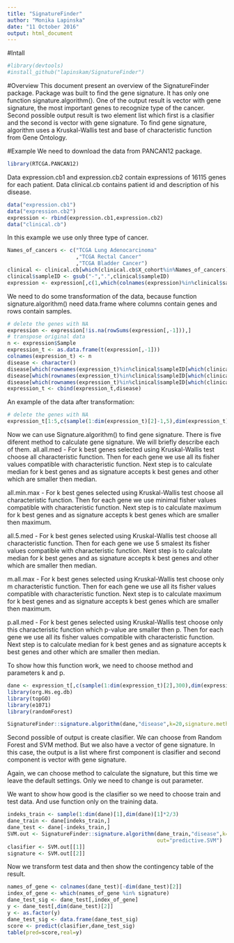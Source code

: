 ```yaml
---
title: "SignatureFinder"
author: "Monika Lapinska"
date: "11 October 2016"
output: html_document
---
```

#Intall

```r
#library(devtools)
#install_github("lapinskam/SignatureFinder")
```



#Overview
This document present an overview of the SignatureFinder package. Package was built to find the gene signature. It has only one function signature.algorithm(). One of the output result is vector with gene  signature, the most important genes to recognize type of the cancer. Second possible output result is two element list which first is a clasifier and  the second is vector with gene signature. To find gene signature, algorithm uses a Kruskal-Wallis test and base of characteristic function from Gene Ontology.


#Example
We need to download the data from PANCAN12 package. 

```r
library(RTCGA.PANCAN12)
```
Data expression.cb1 and expression.cb2 contain expressions of 16115 genes 
for each patient. Data  clinical.cb contains patient id and description of 
his disease. 
```r
data("expression.cb1")
data("expression.cb2")
expression <- rbind(expression.cb1,expression.cb2)
data("clinical.cb")
```

In this example we use only three type of cancer.
```r
Names_of_cancers <- c("TCGA Lung Adenocarcinoma"
                      ,"TCGA Rectal Cancer"
                      ,"TCGA Bladder Cancer")
clinical <- clinical.cb[which(clinical.cb$X_cohort%in%Names_of_cancers),c("sampleID","X_cohort")]
clinical$sampleID <- gsub("-",".",clinical$sampleID)
expression <- expression[,c(1,which(colnames(expression)%in%clinical$sampleID))]
```


We need to do some transformation of the data, because function signature.algorithm()
need data.frame where columns contain genes and rows contain samples. 


```r
# delete the genes with NA
expression <- expression[!is.na(rowSums(expression[,-1])),]
# transpose original data 
n <- expression$Sample
expression_t <- as.data.frame(t(expression[,-1]))
colnames(expression_t) <- n
disease <- character()
disease[which(rownames(expression_t)%in%clinical$sampleID[which(clinical$X_cohort=="TCGA Lung Adenocarcinoma")])] <- "Lung"
disease[which(rownames(expression_t)%in%clinical$sampleID[which(clinical$X_cohort=="TCGA Rectal Cancer")])] <- "Rectal"
disease[which(rownames(expression_t)%in%clinical$sampleID[which(clinical$X_cohort=="TCGA Bladder Cancer")])] <- "Bladder"
expression_t <- cbind(expression_t,disease)
```

An example of the data after transformation:
```r
# delete the genes with NA
expression_t[1:5,c(sample(1:dim(expression_t)[2]-1,5),dim(expression_t)[2])]

```



Now we can use Signature.algorithm() to find gene signature. There is five diferent method to calculate gene signature. We will briefly describe each of them.
all.all.med - For k best genes selected using Kruskal-Wallis test choose all characteristic function. Then for each gene we use all its fisher values compatible with characteristic function. Next step is to calculate median for k best genes and as signature accepts k best genes and other which are smaller then median.

all.min.max - For k best genes selected using Kruskal-Wallis test choose all characteristic function. Then for each gene we use minimal fisher values compatible with characteristic function. Next step is to calculate maximum for k best genes and as signature accepts k best genes which are smaller then maximum.

all.5.med - For k best genes selected using Kruskal-Wallis test choose all characteristic function. Then for each gene we use 5 smalest its fisher values compatible with characteristic function. Next step is to calculate median for k best genes and as signature accepts k best genes and other which are smaller then median.

m.all.max - For k best genes selected using Kruskal-Wallis test choose only m  characteristic function. Then for each gene we use all its fisher values compatible with characteristic function. Next step is to calculate maximum for k best genes and as signature accepts k best genes which are smaller then maximum.

p.all.med - For k best genes selected using Kruskal-Wallis test choose only this  characteristic function which p-value are smaller then p. Then for each gene we use all its fisher values compatible with characteristic function. Next step is to calculate median for k best genes and as signature accepts k best genes and other which are smaller then median.

To show how this function work, we need to choose method and parameters k and p.

```r
dane <- expression_t[,c(sample(1:dim(expression_t)[2],300),dim(expression_t)[2])]
library(org.Hs.eg.db)
library(topGO)
library(e1071)
library(randomForest)
```

```r
SignatureFinder::signature.algorithm(dane,"disease",k=20,signature.method="p.all.med",p=0.05)
```

Second possible of output is create clasifier. We can choose from Random Forest and SVM method. But we also have a vector of gene signature. In this case, the output is a list where first component is clasifier and second component is vector with gene signature.

Again, we can choose method to calculate the signature, but this time we leave the default settings. Only we need to change is out parameter. 

We want to show how good is the clasifier so we need to choose train and test data. And use function only on the training data.

```r
indeks_train <- sample(1:dim(dane)[1],dim(dane)[1]*2/3)
dane_train <- dane[indeks_train,]
dane_test <- dane[-indeks_train,]
SVM.out <- SignatureFinder::signature.algorithm(dane_train,"disease",k=20,
                                                out="predictive.SVM")
clasifier <- SVM.out[[1]]
signature <- SVM.out[[2]]
```

Now we transform test data and then show the contingency table of the result. 


```r
names_of_gene <- colnames(dane_test)[-dim(dane_test)[2]]
index_of_gene <- which(names_of_gene %in% signature)
dane_test_sig <- dane_test[,index_of_gene]
y <- dane_test[,dim(dane_test)[2]]
y <- as.factor(y)
dane_test_sig <- data.frame(dane_test_sig)
score <- predict(clasifier,dane_test_sig)
table(pred=score,real=y)
```



```r

```
